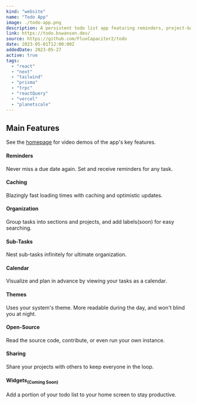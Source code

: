```yaml
---
kind: "website"
name: "Todo App"
image: ./todo-app.png
description: A persistent todo list app featuring reminders, project-based organization, infinite sub-tasks, and multiple layouts.
link: https://todo.bswanson.dev/
source: https://github.com/FluxCapacitor2/todo
date: 2023-05-01T12:00:00Z
addedDate: 2023-05-27
active: true
tags:
  - "react"
  - "next"
  - "tailwind"
  - "prisma"
  - "trpc"
  - "reactQuery"
  - "vercel"
  - "planetscale"
---
```


## Main Features

See the [homepage](https://todo.bswanson.dev/) for video demos of the app's key features.

#### Reminders

Never miss a due date again. Set and receive reminders for any task.

#### Caching

Blazingly fast loading times with caching and optimistic updates.

#### Organization

Group tasks into sections and projects, and add labels(soon) for easy searching.

#### Sub-Tasks

Nest sub-tasks infinitely for ultimate organization.

#### Calendar

Visualize and plan in advance by viewing your tasks as a calendar.

#### Themes

Uses your system's theme. More readable during the day, and won't blind you at night.

#### Open-Source

Read the source code, contribute, or even run your own instance.

#### Sharing

Share your projects with others to keep everyone in the loop.

#### Widgets<sub>(Coming Soon)</sub>

Add a portion of your todo list to your home screen to stay productive.
